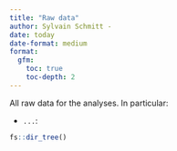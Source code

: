 ```yaml
---
title: "Raw data"
author: Sylvain Schmitt -
date: today
date-format: medium
format: 
  gfm:
    toc: true
    toc-depth: 2
---
```


All raw data for the analyses. In particular:

-   `...`:

```r
fs::dir_tree()
```
